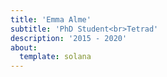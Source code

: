 ```yaml
---
title: 'Emma Alme'
subtitle: 'PhD Student<br>Tetrad'
description: '2015 - 2020'
about: 
  template: solana 
---
```


